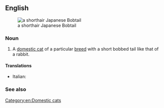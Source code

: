 ==English==
[[File:Japanese_bobtail_curled.jpg|thumb|right|a shorthair Japanese Bobtail]]
===Noun===
{{en-noun|head=[[Japanese]] [[bobtail|Bobtail]]}}

# {{lb|en|felinology}} A [[domestic cat]] of a particular [[breed]] with a short bobbed tail like that of a rabbit.

====Translations====
{{trans-top|a domestic cat breed}}
* Italian: {{t|it|gatto Japanese Bobtail}}
{{trans-mid}}
{{trans-bottom}}

===See also===
{{wikipedia|Japanese Bobtail (cat)}}

[[Category:en:Domestic cats]]